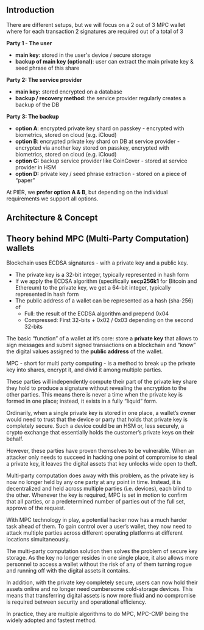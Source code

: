 ## Introduction

There are different setups, but we will focus on a 2 out of 3 MPC wallet where for each transaction 2 signatures are required out of a total of 3

**Party 1 - The user**

- **main key**: stored in the user's device / secure storage
- **backup of main key (optional)**: user can extract the main private key & seed phrase of this share

**Party 2: The service provider**

- **main key:** stored encrypted on a database
- **backup / recovery method**: the service provider regularly creates a backup of the DB

**Party 3: The backup**

- **option A**: encrypted private key shard on passkey - encrypted with biometrics, stored on cloud (e.g. iCloud)
- **option B**: encrypted private key shard on DB at service provider - encrypted via another key stored on passkey, encrypted with biometrics, stored on cloud (e.g. iCloud)
- **option C:** backup service provider like CoinCover - stored at service provider in HSM
- **option D:** private key / seed phrase extraction - stored on a piece of “paper”

At PIER, we **prefer option A & B**, but depending on the individual requirements we support all options.

## Architecture & Concept

## Theory behind MPC (Multi-Party Computation) wallets

Blockchain uses ECDSA signatures - with a private key and a public key.

- The private key is a 32-bit integer, typically represented in hash form
- If we apply the ECDSA algorithm (specifically **secp256k1** for Bitcoin and Ethereum) to the private key, we get a 64-bit integer, typically represented in hash form
- The public address of a wallet can be represented as a hash (sha-256) of
  - Full: the result of the ECDSA algorithm and prepend 0x04
  - Compressed: First 32-bits + 0x02 / 0x03 depending on the second 32-bits

The basic “function” of a wallet at it’s core: store a **private key** that allows to sign messages and submit signed transactions on a blockchain and “know” the digital values assigned to the **public address** of the wallet.

MPC - short for multi party computing - is a method to break up the private key into shares, encrypt it, and divid it among multiple parties.

These parties will independently compute their part of the private key share they hold to produce a signature without revealing the encryption to the other parties. This means there is never a time when the private key is formed in one place; instead, it exists in a fully “liquid” form.

Ordinarily, when a single private key is stored in one place, a wallet’s owner would need to trust that the device or party that holds that private key is completely secure. Such a device could be an HSM or, less securely, a crypto exchange that essentially holds the customer’s private keys on their behalf.

However, these parties have proven themselves to be vulnerable. When an attacker only needs to succeed in hacking one point of compromise to steal a private key, it leaves the digital assets that key unlocks wide open to theft.

Multi-party computation does away with this problem, as the private key is now no longer held by any one party at any point in time. Instead, it is decentralized and held across multiple parties (i.e. devices), each blind to the other. Whenever the key is required, MPC is set in motion to confirm that all parties, or a predetermined number of parties out of the full set, approve of the request.

With MPC technology in play, a potential hacker now has a much harder task ahead of them. To gain control over a user’s wallet, they now need to attack multiple parties across different operating platforms at different locations simultaneously.

The multi-party computation solution then solves the problem of secure key storage. As the key no longer resides in one single place, it also allows more personnel to access a wallet without the risk of any of them turning rogue and running off with the digital assets it contains.

In addition, with the private key completely secure, users can now hold their assets online and no longer need cumbersome cold-storage devices. This means that transferring digital assets is now more fluid and no compromise is required between security and operational efficiency.

In practice, they are multiple algorithms to do MPC, MPC-CMP being the widely adopted and fastest method.
